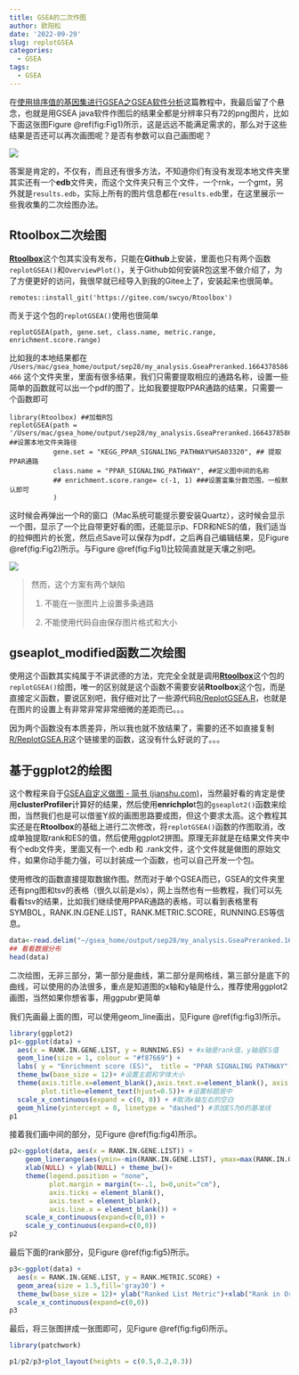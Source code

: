 ```yaml
---
title: GSEA的二次作图
author: 欧阳松
date: '2022-09-29'
slug: replotGSEA
categories:
  - GSEA
tags:
  - GSEA
---
```


在[使用排序值的基因集进行GSEA之GSEA软件分析](/course/2022-09-28-gsea1/pre-ranked-gsea1/)这篇教程中，我最后留了个悬念，也就是用GSEA java软件作图后的结果全都是分辨率只有72的png图片，比如下面这张图Figure \@ref(fig:Fig1)所示，这是远远不能满足需求的，那么对于这些结果是否还可以再次画图呢？是否有参数可以自己画图呢？

![](/course/2022-09-29-replotgsea/enplot_KEGG_PPAR_SIGNALING_PATHWAY_HSA03320_47.png)

答案是肯定的，不仅有，而且还有很多方法，不知道你们有没有发现本地文件夹里其实还有一个**edb**文件夹，而这个文件夹只有三个文件，一个rnk，一个gmt，另外就是`results.edb`，实际上所有的图片信息都在`results.edb`里，在这里展示一些我收集的二次绘图办法。

## Rtoolbox二次绘图

[**Rtoolbox**](https://github.com/PeeperLab/Rtoolbox)这个包其实没有发布，只能在**Github**上安装，里面也只有两个函数`replotGSEA()`和`OverviewPlot()`，关于Github如何安装R包这里不做介绍了，为了方便更好的访问，我很早就已经导入到我的Gitee上了，安装起来也很简单。

```         
remotes::install_git('https://gitee.com/swcyo/Rtoolbox')
```

而关于这个包的`replotGSEA()`使用也很简单

```         
replotGSEA(path, gene.set, class.name, metric.range, enrichment.score.range)
```

比如我的本地结果都在\
`/Users/mac/gsea_home/output/sep28/my_analysis.GseaPreranked.1664378586466` 这个文件夹里，里面有很多结果，我们只需要提取相应的通路名称，设置一些简单的函数就可以出一个pdf的图了，比如我要提取PPAR通路的结果，只需要一个函数即可

```         
library(Rtoolbox) ##加载R包
replotGSEA(path = '/Users/mac/gsea_home/output/sep28/my_analysis.GseaPreranked.1664378586466', ##设置本地文件夹路径
           gene.set = "KEGG_PPAR_SIGNALING_PATHWAY%HSA03320", ## 提取PPAR通路
           class.name = "PPAR_SIGNALING_PATHWAY", ##定义图中间的名称
           ## enrichment.score.range= c(-1, 1) ###设置富集分数范围，一般默认即可
           )
```

这时候会再弹出一个R的窗口（Mac系统可能提示要安装Quartz），这时候会显示一个图，显示了一个比自带更好看的图，还能显示p、FDR和NES的值，我们适当的拉伸图片的长宽，然后点Save可以保存为pdf，之后再自己编辑结果，见Figure \@ref(fig:Fig2)所示。与Figure \@ref(fig:Fig1)比较简直就是天壤之别吧。

![](/course/2022-09-29-replotgsea/replotGSEA1.png)


> 然而，这个方案有两个缺陷
>
> 1.  不能在一张图片上设置多条通路
>
> 2.  不能使用代码自由保存图片格式和大小

## gseaplot_modified函数二次绘图

使用这个函数其实纯属于不讲武德的方法，完完全全就是调用[**Rtoolbox**](https://github.com/PeeperLab/Rtoolbox)这个包的`replotGSEA()`绘图，唯一的区别就是这个函数不需要安装**Rtoolbox**这个包，而是直接定义函数，要说区别吧，我仔细对比了一些源代码[R/ReplotGSEA.R](https://gitee.com/swcyo/Rtoolbox/blob/master/R/ReplotGSEA.R)，也就是在图片的设置上有非常非常非常细微的差距而已。。。

因为两个函数没有本质差异，所以我也就不放结果了，需要的还不如直接复制[R/ReplotGSEA.R](https://gitee.com/swcyo/Rtoolbox/blob/master/R/ReplotGSEA.R)这个链接里的函数，这没有什么好说的了。。。

## 基于ggplot2的绘图

这个教程来自于[GSEA自定义做图 - 简书 (jianshu.com)](https://www.jianshu.com/p/7c171bed7c6f)，当然最好看的肯定是使用**clusterProfiler**计算好的结果，然后使用**enrichplo**t包的`gseaplot2()`函数来绘图，当然我们也是可以借鉴Y叔的画图思路要成图，但这个要求太高。这个教程其实还是在**Rtoolbox**的基础上进行二次修改，将`replotGSEA()`函数的作图取消，改成单独提取rank和ES的值，然后使用ggplot2拼图。原理无非就是在结果文件夹中有个edb文件夹，里面又有一个.edb 和 .rank文件，这个文件就是做图的原始文件，如果你动手能力强，可以封装成一个函数，也可以自己开发一个包。

使用修改的函数直接提取数据作图。然而对于单个GSEA而已，GSEA的文件夹里还有png图和tsv的表格（很久以前是xls），网上当然也有一些教程，我们可以先看看tsv的结果，比如我们继续使用PPAR通路的表格，可以看到表格里有SYMBOL，RANK.IN.GENE.LIST，RANK.METRIC.SCORE，RUNNING.ES等信息。

```r
data<-read.delim("~/gsea_home/output/sep28/my_analysis.GseaPreranked.1664378586466/KEGG_PPAR_SIGNALING_PATHWAY%HSA03320.tsv")
## 看看数据分布
head(data)
```

二次绘图，无非三部分，第一部分是曲线，第二部分是网格线，第三部分是底下的曲线，可以使用的办法很多，重点是知道图的x轴和y轴是什么，推荐使用ggplot2画图，当然如果你想省事，用ggpubr更简单

我们先画最上面的图，可以使用geom_line画出，见Figure \@ref(fig:fig3)所示。

```r
library(ggplot2)
p1<-ggplot(data) +
  aes(x = RANK.IN.GENE.LIST, y = RUNNING.ES) + #x轴是rank值，y轴是ES值
  geom_line(size = 1, colour = "#f87669") +
  labs( y = "Enrichment score (ES)",  title = "PPAR SIGNALING PATHWAY",x=NULL) +
  theme_bw(base_size = 12)+ #设置主题和字体大小
  theme(axis.title.x=element_blank(),axis.text.x=element_blank(), axis.ticks.x=element_blank(),## 将x轴文字清空
        plot.title=element_text(hjust=0.5))+ #设置标题居中
  scale_x_continuous(expand = c(0, 0)) + #取消x轴左右的空白
  geom_hline(yintercept = 0, linetype = "dashed") #添加ES为0的基准线
p1
```

接着我们画中间的部分，见Figure \@ref(fig:fig4)所示。

```r
p2<-ggplot(data, aes(x = RANK.IN.GENE.LIST)) +
    geom_linerange(aes(ymin=-min(RANK.IN.GENE.LIST), ymax=max(RANK.IN.GENE.LIST))) +
    xlab(NULL) + ylab(NULL) + theme_bw()+
    theme(legend.position = "none",
          plot.margin = margin(t=-.1, b=0,unit="cm"),
          axis.ticks = element_blank(),
          axis.text = element_blank(),
          axis.line.x = element_blank()) +
    scale_x_continuous(expand=c(0,0)) +
    scale_y_continuous(expand=c(0,0))
p2
```

最后下面的rank部分，见Figure \@ref(fig:fig5)所示。

```r
p3<-ggplot(data) +
  aes(x = RANK.IN.GENE.LIST, y = RANK.METRIC.SCORE) +
  geom_area(size = 1.5,fill='gray30') +
  theme_bw(base_size = 12)+ ylab("Ranked List Metric")+xlab("Rank in Ordered Dataset") +
  scale_x_continuous(expand=c(0,0))
p3
```

最后，将三张图拼成一张图即可，见Figure \@ref(fig:fig6)所示。

```r
library(patchwork)

p1/p2/p3+plot_layout(heights = c(0.5,0.2,0.3))
```
